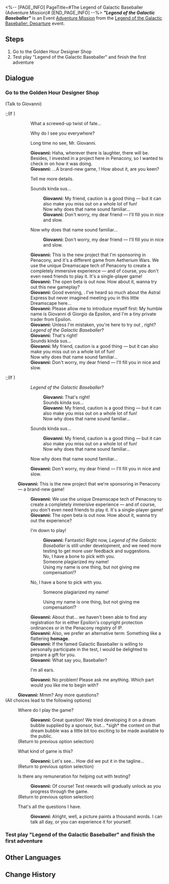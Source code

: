 <%-- [PAGE_INFO]
PageTitle=#The Legend of Galactic Baseballer (Adventure Mission)#
[END_PAGE_INFO] --%>
{{Stub|Dialogue.}}
{{Mission Infobox
|id            = 8022201
|title         = "Legend of the Galactic Baseballer"
|image         = <!--Mission The Legend of Galactic Baseballer (Adventure Mission).png-->
|type          = Adventure
|event_name    = Legend of the Galactic Baseballer: Departure
|chapter       = 
|requirements  = [[Trailblaze Mission]] ''[[Tales from the Golden Age]]'' completed
|summary       = <!--official mission summary from Fate's Atlas-->
|characters    = Giovanni; Trailblazer
|startLocation = [[Penacony]] - [[Golden Hour]]
|world         = Penacony
|area          = Golden Hour
|prev          = 
|next          = 
|rewards       = Credit*5,000
}}
'''''"Legend of the Galactic Baseballer"''''' is an Event [[Adventure Mission]] from the [[Legend of the Galactic Baseballer: Departure]] event.

==Steps==
# Go to the Golden Hour Designer Shop
# Test play "Legend of the Galactic Baseballer" and finish the first adventure

<!--
==Gameplay Notes==

--><!--
==Trial Character==

-->
==Dialogue==
{{Stub Dialogue}}

===Go to the Golden Hour Designer Shop{{subst:void|<!--802220101-->}}===
{{Mission Description|type=adventure|location=Golden Hour|Giovanni has invited you to the Golden Hour. He seems to need your help with something... Just what might that be?}}
{{Dialogue Start}}

;(Talk to Giovanni)
:;(If {{cx}}<!--SubMission Finish: 801410106-->)
:::{{tx}}
:::{{DIcon|Arrow}} What a screwed-up twist of fate...
:::{{DIcon|Arrow}} Why do I see you everywhere?
:::{{DIcon|Arrow}} Long time no see, Mr. Giovanni.
:::'''Giovanni:''' Haha, wherever there is laughter, there {{Rubi|I|Fools}} will be. Besides, I invested in a project here in Penacony, so I wanted to check in on how it was doing.
:::'''Giovanni:''' ...A brand-new game, {{Color|keyword|nobold=1|''Legend of the Galactic Baseballer''}}! How about it, are you keen?
:::{{DIcon|Arrow}} Tell me more details.
:::{{DIcon|Arrow}} Sounds kinda sus...
::::'''Giovanni:''' My friend, caution is a good thing &mdash; but it can also make you miss out on a whole lot of fun!
::::Now why does that name sound familiar...
::::'''Giovanni:''' Don't worry, my dear friend &mdash; I'll fill you in nice and slow.
:::{{DIcon|Arrow}} Now why does that name sound familiar...
::::'''Giovanni:''' Don't worry, my dear friend &mdash; I'll fill you in nice and slow.
:::'''Giovanni:''' This is the new project that I'm sponsoring in Penacony, and it's a different game from Aetherium Wars. We use the unique Dreamscape tech of Penacony to create a completely immersive experience &mdash; and of course, you don't even need friends to play it. It's a single-player game!
:::'''Giovanni:''' The open beta is out now. How about it, wanna try out this new gameplay?
:::'''Giovanni:''' Good evening, {{MC|m=dashing sir|f=lovely miss}}. I've heard so much about the Astral Express but never imagined meeting you in this little Dreamscape here...
:::'''Giovanni:''' Please allow me to introduce myself first: My humble name is Giovanni di Giorgio da Epsilon, and I'm a tiny private trader from Epsilon.
:::'''Giovanni:''' Unless I'm mistaken, you're here to try out {{Color|keyword|nobold=1|''Legend of the Galactic Baseballer''}}, right?
:::''Legend of the Galactic Baseballer''?
:::'''Giovanni:''' That's right!
:::Sounds kinda sus...
:::'''Giovanni:''' My friend, caution is a good thing &mdash; but it can also make you miss out on a whole lot of fun!
:::Now why does that name sound familiar...
:::'''Giovanni:''' Don't worry, my dear friend &mdash; I'll fill you in nice and slow.
:;(If {{cx}}<!--SubMission not Finish: 801410106-->)
:::{{tx}}
:::{{DIcon|Arrow}} ''Legend of the Galactic Baseballer''?
::::'''Giovanni:''' That's right!
::::Sounds kinda sus...
::::'''Giovanni:''' My friend, caution is a good thing &mdash; but it can also make you miss out on a whole lot of fun!
::::Now why does that name sound familiar...
:::{{DIcon|Arrow}} Sounds kinda sus...
::::'''Giovanni:''' My friend, caution is a good thing &mdash; but it can also make you miss out on a whole lot of fun!
::::Now why does that name sound familiar...
:::{{DIcon|Arrow}} Now why does that name sound familiar...
:::'''Giovanni:''' Don't worry, my dear friend &mdash; I'll fill you in nice and slow.
:'''Giovanni:''' This is the new project that we're sponsoring in Penacony &mdash; a brand-new game!
::'''Giovanni:''' We use the unique Dreamscape tech of Penacony to create a completely immersive experience &mdash; and of course, you don't even need friends to play it. It's a single-player game!
::'''Giovanni:''' The open beta is out now. How about it, wanna try out the experience?
::{{DIcon|Arrow}} I'm down to play!
:::'''Giovanni:''' Fantastic! Right now, ''Legend of the Galactic Baseballer'' is still under development, and we need more testing to get more user feedback and suggestions.
:::No, I have a bone to pick with you.
:::Someone plagiarized my name!
:::Using my name is one thing, but not giving me compensation!?
::{{DIcon|Arrow}} No, I have a bone to pick with you.
:::{{DIcon|Arrow}} Someone plagiarized my name!
:::{{DIcon|Arrow}} Using my name is one thing, but not giving me compensation!?
::'''Giovanni:''' About that... we haven't been able to find any registration for {{Color|keyword|nobold=1|Galactic Baseballer}} in either Epsilon's copyright protection ordinances or in the Penacony registry of IP.
::'''Giovanni:''' Also, we prefer an alternative term: Something like a flattering '''homage'''.
::'''Giovanni:''' If the famed Galactic Baseballer is willing to personally participate in the test, I would be delighted to prepare a gift for you.
::'''Giovanni:''' What say you, {{MC|m=Mister|f=Miss}} Baseballer?
::{{DIcon|Arrow}} I'm all ears.
::'''Giovanni:''' No problem! Please ask me anything. Which part would you like me to begin with?
::{{tx}}
:'''Giovanni:''' Mmm? Any more questions?
;(All choices lead to the following options)
:{{DIcon|Talk}} Where do I play the game?
::'''Giovanni:''' Great question! We tried developing it on a dream bubble supplied by a sponsor, but... *sigh* the content on that dream bubble was a little bit too exciting to be made available to the public.
::{{tx}}
:;(Return to previous option selection)
:{{DIcon|Talk}} What kind of game is this?
::'''Giovanni:''' Let's see... How did we put it in the tagline...
::{{tx}}
:;(Return to previous option selection)
:{{DIcon|Talk}} Is there any remuneration for helping out with testing?
::'''Giovanni:''' Of course! Test rewards will gradually unlock as you progress through the game.
::{{tx}}
:;(Return to previous option selection)
:{{DIcon|Arrow}} That's all the questions I have.
::'''Giovanni:''' Alright, well, a picture paints a thousand words. I can talk all day, or you can experience it for yourself.
::{{tx}}
{{Dialogue End}}

===Test play "Legend of the Galactic Baseballer" and finish the first adventure{{subst:void|<!--802220102-->}}===
{{Mission Description|type=adventure|location=Golden Hour|update|This was supposed to be a game designed for you, so how can you not give it a run-through? Start up "Legend of the Galactic Baseballer" and finish the initial adventure.}}
{{Dialogue Start}}
{{Dialogue End}}

==Other Languages==
{{Other Languages
|en   = "Legend of the Galactic Baseballer"
|zhs  = 「银河球棒侠传说」
|zht  = 「銀河球棒俠傳說」
|ja   = 「銀河打者伝説」
|ko   = 「은하 방망이 협객 전설」
|es   = La leyenda del Bate Galáctico
|fr   = «&nbsp;La légende de la batte galactique&nbsp;»
|ru   = Легенда о Космическом бейсболисте
|th   = ตำนานอัศวินเบสบอลแห่งกาแล็กซี
|vi   = Huyền Thoại Hiệp Sĩ Gậy Bóng Chày Ngân Hà
|de   = „Die Legende vom Galaktischen Baseballer“
|id   = "Legenda Manusia Pentung"
|pt   = "Lenda {{MC|m=do Grande Jogador|f=da Grande Jogadora}} de Beisebol da Galáxia"
}}

==Change History==
{{Change History|2.2}}
